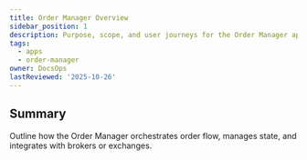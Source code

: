 ```yaml
---
title: Order Manager Overview
sidebar_position: 1
description: Purpose, scope, and user journeys for the Order Manager application.
tags:
  - apps
  - order-manager
owner: DocsOps
lastReviewed: '2025-10-26'
---
```

## Summary

Outline how the Order Manager orchestrates order flow, manages state, and integrates with brokers or
exchanges.

